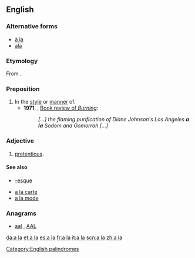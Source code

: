 {{also|Appendix:Variations of "ala"}}
==English==

===Alternative forms===
* [[à la]] {{italbrac|less common}}
* [[ala#Etymology 2|ala]] {{italbrac|colloquial}}

===Etymology===
From {{etyl|fr|en}} {{term|à la|lang=fr}}.

===Preposition===
{{en-prep|head=[[a]] [[la]]}}

# In the [[style]] or [[manner]] of.
#* '''1971''', ''{{w|The New York Times}}'', [http://web.archive.org/20090410083445/http://www.nytimes.com/books/00/04/16/specials/johnson-burning.html Book review of ''Burning'']:
#*: ''[...] the flaming purification of Diane Johnson's Los Angeles '''a la''' Sodom and Gomorrah [...]''

===Adjective===
{{en-adj|head=[[a]] [[la]]|-}}

# {{British|slang}} [[pretentious]].

====See also====
* [[-esque]]
<!--Note: these come from French and so do not count as "Derived terms" for the English term-->
* [[a la carte]]
* [[a la mode]]

===Anagrams===
* [[aal#English|aal]] , [[AAL#English|AAL]]

[[Category:English palindromes]]

[[da:a la]]
[[et:a la]]
[[es:a la]]
[[fr:a la]]
[[it:a la]]
[[scn:a la]]
[[zh:a la]]